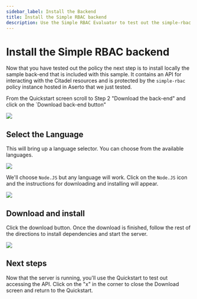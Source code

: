 ```yaml
---
sidebar_label: Install the Backend
title: Install the Simple RBAC backend
description: Use the Simple RBAC Evaluator to test out the simple-rbac policy
---
```


# Install the Simple RBAC backend

Now that you have tested out the policy the next step is to install locally the sample back-end that is included with this sample. It contains an API for interacting with the Citadel resources and is protected by the `simple-rbac` policy instance hosted in Aserto that we just tested.

From the Quickstart screen scroll to Step 2 "Download the back-end" and click on the `Download back-end button"

<img src="/quickstart-simple-rbac/simple-rbac-9-download-step.png" />

## Select the Language

This will bring up a language selector. You can choose from the available languages.

<img src="/quickstart-simple-rbac/simple-rbac-10-download-language.png" />

We'll choose `Node.JS` but any language will work. Click on the `Node.JS` icon and the instructions for downloading and installing will appear.

<img src="/quickstart-simple-rbac/simple-rbac-11-download-instructions.png" />

## Download and install

Click the download button. Once the download is finished, follow the rest of the directions to install dependencies and start the server. 

<img src="/quickstart-simple-rbac/simple-rbac-15-server-running.png" />

## Next steps

Now that the server is running, you'll use the Quickstart to test out accessing the API. Click on the "x" in the corner to close the Download screen and return to the Quickstart.






